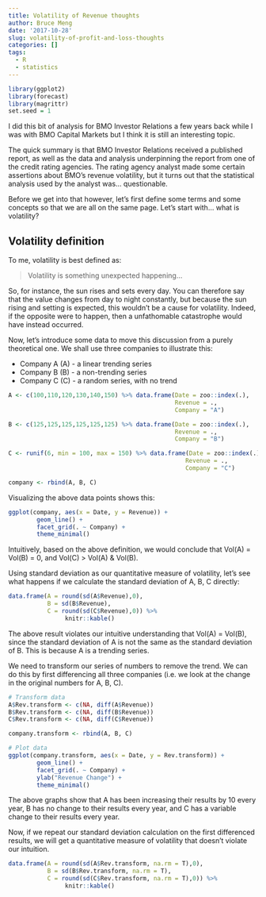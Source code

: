 ```yaml
---
title: Volatility of Revenue thoughts
author: Bruce Meng
date: '2017-10-28'
slug: volatility-of-profit-and-loss-thoughts
categories: []
tags:
  - R
  - statistics
---
```


```r
library(ggplot2)
library(forecast)
library(magrittr)
set.seed = 1
```

I did this bit of analysis for BMO Investor Relations a few years back while I was with BMO Capital Markets but I think it is still an interesting topic.

The quick summary is that BMO Investor Relations received a published report, as well as the data and analysis underpinning the report from one of the credit rating agencies. The rating agency analyst made some certain assertions about BMO's revenue volatility, but it turns out that the statistical analysis used by the analyst was... questionable.

Before we get into that however, let's first define some terms and some concepts so that we are all on the same page. Let's start with... what is volatility?

## Volatility definition

To me, volatility is best defined as:

> Volatility is something unexpected happening...

So, for instance, the sun rises and sets every day. You can therefore say that the value changes from day to night constantly, but because the sun rising and setting is expected, this wouldn't be a cause for volatility. Indeed, if the opposite were to happen, then a unfathomable catastrophe would have instead occurred.

Now, let's introduce some data to move this discussion from a purely theoretical one. We shall use three companies to illustrate this:  

* Company A (A) - a linear trending series
* Company B (B) - a non-trending series
* Company C (C) - a random series, with no trend

```r
A <- c(100,110,120,130,140,150) %>% data.frame(Date = zoo::index(.), 
                                               Revenue = ., 
                                               Company = "A")

B <- c(125,125,125,125,125,125) %>% data.frame(Date = zoo::index(.), 
                                               Revenue = ., 
                                               Company = "B")

C <- runif(6, min = 100, max = 150) %>% data.frame(Date = zoo::index(.), 
                                                  Revenue = ., 
                                                  Company = "C")

company <- rbind(A, B, C)
```

Visualizing the above data points shows this:

```r
ggplot(company, aes(x = Date, y = Revenue)) +
        geom_line() +
        facet_grid(. ~ Company) +
        theme_minimal()
```

Intuitively, based on the above definition, we would conclude that Vol(A) = Vol(B) = 0, and Vol(C) > Vol(A) & Vol(B).

Using standard deviation as our quantitative measure of volatility, let's see what happens if we calculate the standard deviation of A, B, C directly:

```r
data.frame(A = round(sd(A$Revenue),0), 
           B = sd(B$Revenue), 
           C = round(sd(C$Revenue),0)) %>%
                knitr::kable()
```

The above result violates our intuitive understanding that Vol(A) = Vol(B), since the standard deviation of A is not the same as the standard deviation of B. This is because A is a trending series.

We need to transform our series of numbers to remove the trend. We can do this by first differencing all three companies (i.e. we look at the change in the original numbers for A, B, C).

```r
# Transform data
A$Rev.transform <- c(NA, diff(A$Revenue))
B$Rev.transform <- c(NA, diff(B$Revenue))
C$Rev.transform <- c(NA, diff(C$Revenue))

company.transform <- rbind(A, B, C)

# Plot data
ggplot(company.transform, aes(x = Date, y = Rev.transform)) +
        geom_line() +
        facet_grid(. ~ Company) +
        ylab("Revenue Change") +
        theme_minimal()
```


The above graphs show that A has been increasing their results by 10 every year, B has no change to their results every year, and C has a variable change to their results every year.

Now, if we repeat our standard deviation calculation on the first differenced results, we will get a quantitative measure of volatility that doesn't violate our intuition.

```r
data.frame(A = round(sd(A$Rev.transform, na.rm = T),0), 
           B = sd(B$Rev.transform, na.rm = T), 
           C = round(sd(C$Rev.transform, na.rm = T),0)) %>%
                knitr::kable()
```